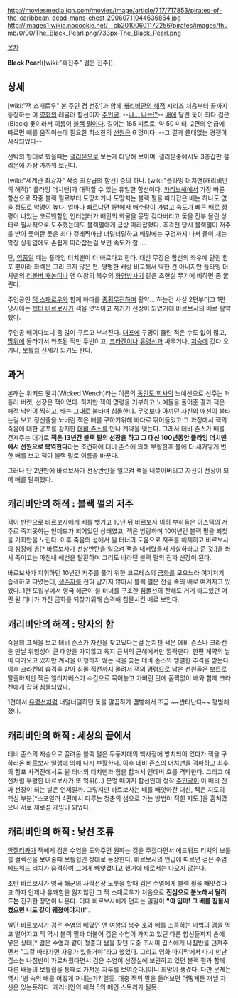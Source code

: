 http://moviesmedia.ign.com/movies/image/article/717/717853/pirates-of-the-caribbean-dead-mans-chest-20060711044636864.jpg
http://images1.wikia.nocookie.net/__cb20100601172256/pirates/images/thumb/0/00/The_Black_Pearl.png/733px-The_Black_Pearl.png

[[목차]]

'''Black Pearl'''([wiki:"흑진주" 검은 진주]).

== 상세 ==
[wiki:"잭 스패로우" 본 주인 겸 선장]과 함께 [[캐리비안의 해적]] 시리즈 처음부터 끝까지 등장하는 이 [[영화]]의 레귤러 함선이자 [[주인공]]. --[[윌 터너|나... 나는!?]]-- [[배]]에 달린 돛이 죄다 검은(Black) 돛이라서 이름이 [[검은색|블랙]] [[진주|펄]]이다. 길이는 165 피트로, 약 50 미터. 2편의 언급에 따르면 배를 움직이는데 필요한 최소한의 [[선원]]은 6 명이다. --그 결과 쓸데없는 경쟁이 시작되었다--

선박의 형태로 봤을때는 [[갤리온]]으로 보는게 타당해 보이며, 갤리온중에서도 3층갑판 갤리온에 가장 가까워 보인다.

[wiki:"세계관 최강자" 작중 최강급의 함선] 중의 하나. [wiki:"플라잉 더치맨(캐리비안의 해적)" 플라잉 더치맨]과 대적할 수 있는 유일한 함선이다. [[카리브해]]에서 가장 빠른 함선으로 작중 블랙 펄로부터 도망치거나 도망치는 블랙 펄을 따라잡은 배는 하나도 없을 정도로 악명이 높다. 얼마나 빠르냐면 1편에서 배수량이 가볍고 속도가 빠른 배로 정평이 나있는 코르벳함인 인터셉터가 배안의 화물을 몽땅 갖다버리고 돛을 전부 올린 상태로 필사적으로 도주했는데도 블랙펄에게 금방 따라잡혔다. 추격전 당시 블랙펄이 저주를 받아 돛이란 돛은 죄다 걸레짝마냥 너덜너덜하고 배밑에는 구멍까지 나서 물이 새는 막장 상황임에도 손쉽게 따라잡는걸 보면 속도가 참.....

단, [[역풍]]일 때는 플라잉 더치맨이 더 빠르다고 한다. 대신 무장은 함선의 좌우에 달린 함포 뿐이라 화력은 그리 크지 않은 편. 평범한 배랑 비교해서 약한 건 아니지만 플라잉 더치맨의 [[리볼버 캐논]]이나 앤 여왕의 복수의 [[화염방사기]] 같은 초현실 무기에 비하면 좀 꿇린다.

주인공인 [[잭 스패로우]]와 함께 바다를 [[종횡무진]]하며 활약… 하는건 사실 2편부터고 1편 당시에는 [[헥터 바르보사]]가 잭을 엿먹이고 자기가 선장이 되었기에 바르보사의 배로 활약했다.

주인공 배이다보니 좀 많이 구르고 부서진다. [[대포]]에 구멍이 뚫린 적은 수도 없이 많고, [[땅]]위에 올라가서 좌초된 적만 두번이고, [[크라켄]]이나 [[유령선]]과 싸우거나, [[저승]]에 갔다 오거나, [[보틀쉽]] 신세가 되기도 한다.

== 과거 ==
본래는 위키드 웬치(Wicked Wench)라는 이름의 [[동인도 회사]]의 노예선으로 선주는 커틀러 버켓, 선장은 잭이었다. 하지만 잭이 명령을 거부하고 노예들을 풀어준 결과 잭은 해적 낙인이 찍히고, 배는 그대로 불타며 침몰한다. 무엇보다 아끼던 자신의 애선이 불타는걸 보고 정신줄을 놔버린 잭은 배를 구하기위해 바다로 뛰어들었고 그 과정에서 잭의 죽음에 대한 공포를 감지한 [[데비 존스]]를 만나 계약을 맺는다. 그래서 데비 존스가 배를 건져주는 대가로 '''잭은 13년간 블랙 펄의 선장을 하고 그 대신 100년동안 플라잉 더치맨에서 선원으로 복역한다'''라는 조건하에 데비 존스에 의해 부활한후 불에 타 새카맣게 변한 배를 보고 잭이 블랙 펄로 이름을 바꾼다. 

그러나 단 2년만에 바르보사가 선상반란을 일으켜 잭을 내쫒아버리고 자신이 선장이 되어 배를 탈취했다.

== 캐리비안의 해적 : 블랙 펄의 저주 ==
잭이 반란으로 바르보사에게 배를 뺏기고 10년 뒤 바르보사 이하 부하들은 아스텍의 저주로 죽지못하는 언데드가 되어있던 상태였고, 잭은 방랑하며 10여년간 블랙 펄을 되찾을 기회만을 노린다. 이후 죽음의 섬에서 윌 터너의 도움으로 저주를 해제하고 바르보사의 심장에 총[* 바르보사가 선상반란을 일으켜 잭을 내버렸을때 자살하라고 준 것.]을 쏴서 죽이고는 마침내 애선을 탈환하며 그리도 바라던 블랙 펄의 진짜 선장이 된다.

바르보사가 지휘하던 10년간 저주를 풀기 위한 코르테스의 [[금화]]를 모으느라 여기저기 습격하고 다녔는데, [[생존자]]를 전혀 남기지 않아서 블랙 펄은 전설 속의 배로 여겨지고 있었다. 1편 도입부에서 영국 해군이 윌 터너를 구조한 침몰선의 잔해도 거기 타고있던 어린 윌 터너가 가진 금화를 되찾기위해 습격해 침몰시킨 배로 보인다.

== 캐리비안의 해적 : 망자의 함 ==
죽음의 표식을 보고 데비 존스가 자신을 찾고있다는걸 눈치챈 잭은 데비 존스나 크라켄을 만날 위험성이 큰 대양을 가지않고 육지 근처의 근해에서만 깔짝댄다. 한편 계약의 날이 다가오고 있지만 계약을 이행하지 않는 잭을 쫓는 데비 존스의 맹렬한 추격을 받는다. 이후 크라켄의 습격을 받아 침몰 직전까지 몰려서 잭의 명령으로 남은 선원들은 보트로 탈출하지만 잭은 엘리자베스가 수갑으로 묶어놓고 가버린 탓에 꼼짝없이 배와 함께 크라켄에게 잡혀 침몰되었다.

1편에서 [[유령선]]처럼 너덜너덜하던 돛을 말끔하게 땜빵해서 조금 ~~싼티난다~~ 평범해졌다.

== 캐리비안의 해적 : 세상의 끝에서 ==
데비 존스의 저승으로 끌려온 블랙 펄은 무풍지대의 백사장에 방치되어 있다가 잭을 구하러온 바르보사 일행에 의해 다시 부활한다. 이후 데비 존스의 더치맨을 격파하고 최후의 함포 사격전에서도 윌 터너의 더치맨과 힘을 합쳐서 엔데버 호를 격파한다. 그리고 예전처럼 부활한 바르보사가 또 먹튀(…) 분명 메이저 함선인데 정작 [[잭 스패로우|주인공]]이 이 배의 진짜 선장이 되는 날은 언제일까. 그렇지만 바르보사는 배를 빼앗아간 대신, 잭은 지도의 핵심 부분[*스포일러 4편에서 다루는 청춘의 샘으로 가는 방법이 적힌 지도.]을 훔쳐갔으니 서로 제로섬 게임이 되었다.

== 캐리비안의 해적 : 낯선 조류 ==
[[안젤리카(캐리비안의 해적)|안젤리카]]가 잭에게 검은 수염을 도와주면 원하는 것을 주겠다면서 에드워드 티치의 보틀쉽 컬렉션을 보여줄때 보틀쉽인 상태로 등장한다. 바르보사의 언급에 따르면 검은 수염 [[에드워드 티치]]가 습격하여 그에게 빼앗겼다고 했기에 배로서는 나오지 않는다. 

초반 바르보사가 영국 해군의 사략선장 노릇을 할때 검은 수염에게 블랙 펄을 빼앗겼다고 하자 언제나 유쾌함을 잃지않던 그 잭 스패로우가 처음으로 '''진심으로 분노해서 달려드는''' 진귀한 장면이 나온다. 이때 바르보사에게 던지는 일갈이 '''"야 임마! 그 배를 침몰시켰으면 니도 같이 뒈졌어야지!!"'''.

일단 바르보사가 검은 수염의 배였던 앤 여왕의 복수 호와 배를 조종하는 마법의 검을 먹고 떨어지고 잭 역시 블랙 펄과 더불어 검은 수염이 가지고 있던 다른 함선들까지 손에 넣은 상태[* 검은 수염과 같이 청춘의 샘을 찾던 도중 조사미 깁스에게 나침반을 던져주면서 "그걸 따라가면 자유가 있을거야"라고 했었다. 그리고 영화 마지막에서 다시 만난 깁스는 나침반이 가르쳐줬다면서 검은 수염이 선장실에 보관하고 있던 블랙 펄과 함께 다른 배들의 보틀쉽을 통째로 가져온 자루를 보여준다.]이니 희망이 생겼다. 다만 문제는 역시 '병 속의 배를 어떻게 꺼내는가?'일듯. 대충 잭의 말을 들어보면 어떻게든 꺼낼 자신은 있는듯하다. 캐리비안의 해적 5의 메인 스토리가 될듯. 
